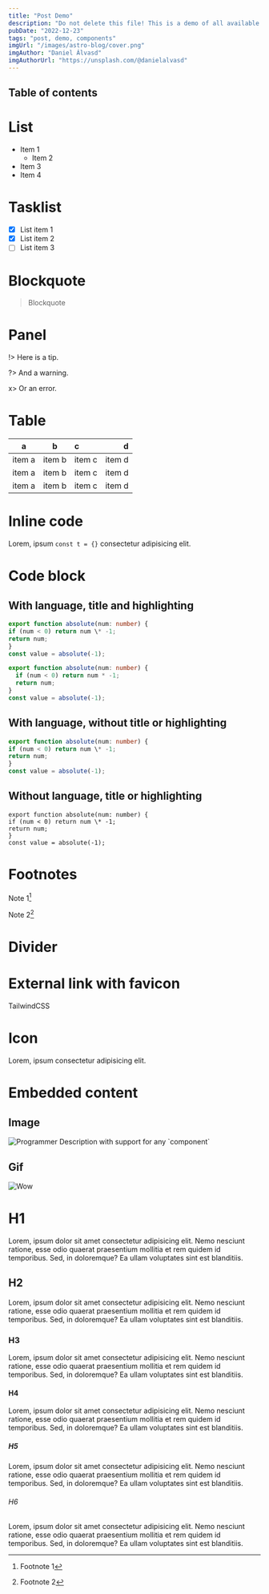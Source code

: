 ```yaml
---
title: "Post Demo"
description: "Do not delete this file! This is a demo of all available components that can be utilized in posts. This demo is used for testing and should not be exposed on the website or in the sitemap."
pubDate: "2022-12-23"
tags: "post, demo, components"
imgUrl: "/images/astro-blog/cover.png"
imgAuthor: "Daniel Álvasd"
imgAuthorUrl: "https://unsplash.com/@danielalvasd"
---
```



## Table of contents

# List

- Item 1
  - Item 2
- Item 3
- Item 4

# Tasklist

- [x] List item 1
- [x] List item 2
- [ ] List item 3

# Blockquote

> Blockquote

# Panel

!> Here is a tip.

?> And a warning.

x> Or an error.

# Table

| a      |   b    | c      |      d |
| ------ | :----: | :----- | -----: |
| item a | item b | item c | item d |
| item a | item b | item c | item d |
| item a | item b | item c | item d |

# Inline code

Lorem, ipsum `const t = {}` consectetur adipisicing elit.

# Code block

## With language, title and highlighting

```typescript title="examples/index.ts" {1-3,6}
export function absolute(num: number) {
if (num < 0) return num \* -1;
return num;
}
const value = absolute(-1);

export function absolute(num: number) {
  if (num < 0) return num * -1;
  return num;
}
const value = absolute(-1);
```

## With language, without title or highlighting

```typescript
export function absolute(num: number) {
if (num < 0) return num \* -1;
return num;
}
const value = absolute(-1);
```

## Without language, title or highlighting

```
export function absolute(num: number) {
if (num < 0) return num \* -1;
return num;
}
const value = absolute(-1);
```

# Footnotes

Note 1[^1]

Note 2[^2]

# Divider

<Divider />

# External link with favicon

<ExternalLink href="https://tailwindcss.com/" favicon>
  TailwindCSS
</ExternalLink>

# Icon

Lorem, ipsum <Icon name="smiling-face-with-smiling-eyes" /> consectetur adipisicing elit.

# Embedded content

## Image

<Image src="https://source.unsplash.com/FCHlYvR5gJI" alt="Programmer">
  Description with support for any `component`
</Image>

## Gif

<Image
  src="https://media.giphy.com/media/oYtVHSxngR3lC/giphy.gif"
  alt="Wow"
  gif
/>

# H1

Lorem, ipsum dolor sit amet consectetur adipisicing elit. Nemo nesciunt ratione, esse odio quaerat praesentium mollitia et rem quidem id temporibus. Sed, in doloremque? Ea ullam voluptates sint est blanditiis.

## H2

Lorem, ipsum dolor sit amet consectetur adipisicing elit. Nemo nesciunt ratione, esse odio quaerat praesentium mollitia et rem quidem id temporibus. Sed, in doloremque? Ea ullam voluptates sint est blanditiis.

### H3

Lorem, ipsum dolor sit amet consectetur adipisicing elit. Nemo nesciunt ratione, esse odio quaerat praesentium mollitia et rem quidem id temporibus. Sed, in doloremque? Ea ullam voluptates sint est blanditiis.

#### H4

Lorem, ipsum dolor sit amet consectetur adipisicing elit. Nemo nesciunt ratione, esse odio quaerat praesentium mollitia et rem quidem id temporibus. Sed, in doloremque? Ea ullam voluptates sint est blanditiis.

##### H5

Lorem, ipsum dolor sit amet consectetur adipisicing elit. Nemo nesciunt ratione, esse odio quaerat praesentium mollitia et rem quidem id temporibus. Sed, in doloremque? Ea ullam voluptates sint est blanditiis.

###### H6

Lorem, ipsum dolor sit amet consectetur adipisicing elit. Nemo nesciunt ratione, esse odio quaerat praesentium mollitia et rem quidem id temporibus. Sed, in doloremque? Ea ullam voluptates sint est blanditiis.

[^1]: Footnote 1
[^2]: Footnote 2
